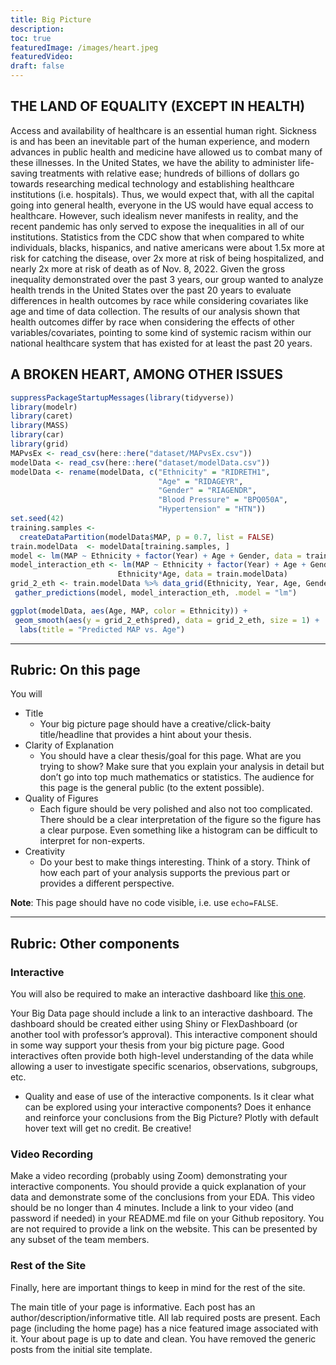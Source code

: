 ```yaml
---
title: Big Picture
description:
toc: true
featuredImage: /images/heart.jpeg
featuredVideo:
draft: false
---
```

## THE LAND OF EQUALITY (EXCEPT IN HEALTH)

Access and availability of healthcare is an essential human right. Sickness is and has been an inevitable part of the human experience, and modern advances in public health and medicine have allowed us to combat many of these illnesses. In the United States, we have the ability to administer life-saving treatments with relative ease; hundreds of billions of dollars go towards researching medical technology and establishing healthcare institutions (i.e. hospitals). Thus, we would expect that, with all the capital going into general health, everyone in the US would have equal access to healthcare. However, such idealism never manifests in reality, and the recent pandemic has only served to expose the inequalities in all of our institutions. Statistics from the CDC show that when compared to white individuals, blacks, hispanics, and native americans were about 1.5x more at risk for catching the disease, over 2x more at risk of being hospitalized, and nearly 2x more at risk of death as of Nov. 8, 2022. Given the gross inequality demonstrated over the past 3 years, our group wanted to analyze health trends in the United States over the past 20 years to evaluate differences in health outcomes by race while considering covariates like age and time of data collection. The results of our analysis shown that health outcomes differ by race when considering the effects of other variables/covariates, pointing to some kind of systemic racism within our national healthcare system that has existed for at least the past 20 years. 

## A BROKEN HEART, AMONG OTHER ISSUES
```r
suppressPackageStartupMessages(library(tidyverse))
library(modelr)
library(caret)
library(MASS)
library(car)
library(grid)
MAPvsEx <- read_csv(here::here("dataset/MAPvsEx.csv"))
modelData <- read_csv(here::here("dataset/modelData.csv"))
modelData <- rename(modelData, c("Ethnicity" = "RIDRETH1",
                                 "Age" = "RIDAGEYR", 
                                 "Gender" = "RIAGENDR", 
                                 "Blood Pressure" = "BPQ050A", 
                                 "Hypertension" = "HTN"))
set.seed(42)
training.samples <- 
  createDataPartition(modelData$MAP, p = 0.7, list = FALSE)
train.modelData  <- modelData[training.samples, ]
model <- lm(MAP ~ Ethnicity + factor(Year) + Age + Gender, data = train.modelData)
model_interaction_eth <- lm(MAP ~ Ethnicity + factor(Year) + Age + Gender +  
                        Ethnicity*Age, data = train.modelData)
grid_2_eth <- train.modelData %>% data_grid(Ethnicity, Year, Age, Gender) %>% # needs both variables
 gather_predictions(model, model_interaction_eth, .model = "lm")

ggplot(modelData, aes(Age, MAP, color = Ethnicity)) + 
 geom_smooth(aes(y = grid_2_eth$pred), data = grid_2_eth, size = 1) +
  labs(title = "Predicted MAP vs. Age")
```




---

## Rubric: On this page

You will



* Title
  * Your big picture page should have a creative/click-baity title/headline that provides a hint about your thesis.
* Clarity of Explanation
  * You should have a clear thesis/goal for this page. What are you trying to show? Make sure that you explain your analysis in detail but don't go into top much mathematics or statistics. The audience for this page is the general public (to the extent possible).
* Quality of Figures
  * Each figure should be very polished and also not too complicated. There should be a clear interpretation of the figure so the figure has a clear purpose. Even something like a histogram can be difficult to interpret for non-experts.
* Creativity
  * Do your best to make things interesting. Think of a story. Think of how each part of your analysis supports the previous part or provides a different perspective.
  
**Note**: This page should have no code visible, i.e. use `echo=FALSE`.  

---

## Rubric: Other components

### Interactive

You will also be required to make an interactive dashboard like [this one](/flex/flex.html).

Your Big Data page should include a link to an interactive dashboard. The dashboard should be created either using Shiny or FlexDashboard (or another tool with professor's approval). This interactive component should in some way support your thesis from your big picture page. Good interactives often provide both high-level understanding of the data while allowing a user to investigate specific scenarios, observations, subgroups, etc.

* Quality and ease of use of the interactive components.
Is it clear what can be explored using your interactive components?
Does it enhance and reinforce your conclusions from the Big Picture?
Plotly with default hover text will get no credit. Be creative!


### Video Recording

Make a video recording (probably using Zoom) demonstrating your interactive components.
You should provide a quick explanation of your data and demonstrate some of the conclusions from your EDA.
This video should be no longer than 4 minutes.
Include a link to your video (and password if needed) in your README.md file on your Github repository. You are not required to provide a link on the website.
This can be presented by any subset of the team members.


### Rest of the Site

Finally, here are important things to keep in mind for the rest of the site. 

The main title of your page is informative.
Each post has an author/description/informative title.
All lab required posts are present.
Each page (including the home page) has a nice featured image associated with it.
Your about page is up to date and clean.
You have removed the generic posts from the initial site template.

